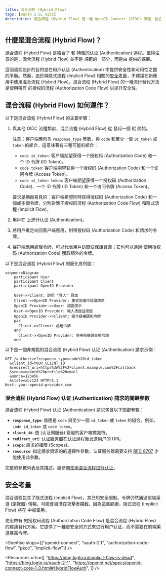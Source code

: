 ```yaml
---
title: 混合流程 (Hybrid Flow)
tags: [oauth 2.0, oidc]
description: 混合流程 (Hybrid Flow) 是一種 OpenID Connect (OIDC) 流程，結合了授权码流程 (Authorization Code Flow) 和隐式流程 (Implicit Flow)。它旨在為认证 (Authentication) 提供安全性和可用性之間的平衡。
---
```


## 什麼是混合流程 (Hybrid Flow)？

混合流程 (Hybrid Flow) 是結合了 <Ref slug="authorization-code-flow" /> 和 <Ref slug="implicit-flow" /> 特徵的认证 (Authentication) 過程。值得注意的是，混合流程 (Hybrid Flow) 並不是 <Ref slug="oauth-2.0" /> 規範的一部分，而是由 <Ref slug="openid-connect" /> 提供的擴展。

這個流程設計的目的是在用戶认证 (Authentication) 中提供安全性和可用性之間的平衡。然而，由於與隐式流程 (Implicit Flow) 相關的[安全考量](#security-considerations)，不建議在新應用中使用混合流程 (Hybrid Flow)。混合流程 (Hybrid Flow) 的一種流行替代方法是使用帶有 <Ref slug="pkce" /> 的授权码流程 (Authorization Code Flow) 以提升安全性。

## 混合流程 (Hybrid Flow) 如何運作？

以下是混合流程 (Hybrid Flow) 的主要步驟：

1. 與其他 OIDC 流程類似，混合流程 (Hybrid Flow) 從 <Ref slug="client" /> 發起一個 <Ref slug="authentication-request" /> 給 <Ref slug="openid-connect" headingId="openid-provider-op" /> 開始。

    注意：客户端應包含 `response_type` 參數，與 `code` 和至少一個 `id_token` 或 `token` 的組合，這意味著有三種可能的組合：

      - `code id_token`: 客户端期望获得一个授权码 (Authorization Code) 和一个 ID 令牌 (ID Token)。
      - `code token`: 客户端期望获得一个授权码 (Authorization Code) 和一个访问令牌 (Access Token)。
      - `code id_token token`: 客户端期望获得一个授权码 (Authorization Code)、一个 ID 令牌 (ID Token) 和一个访问令牌 (Access Token)。

    要求是顯而易見的：客户端希望同時获得授权码 (Authorization Code) 和一個或多個令牌，分別對應于授权码流程 (Authorization Code Flow) 和隐式流程 (Implicit Flow)。
2. 用戶在 <Ref slug="openid-connect" headingId="openid-provider-op" /> 上進行认证 (Authentication)。
3. <Ref slug="openid-connect" headingId="openid-provider-op" /> 將用戶重定向回客户端應用，附带授权码 (Authorization Code) 和請求的令牌。
4. 客户端應用處理令牌，可以代表用戶訪問受保護資源；它也可以通過 <Ref slug="token-request" /> 使用授权码 (Authorization Code) 獲取額外的令牌。

以下是混合流程 (Hybrid Flow) 的簡化序列圖：

```mermaid
sequenceDiagram
    participant User
    participant Client
    participant OpenID Provider

    User->>Client: 訪問 "登入" 頁面
    Client->>OpenID Provider: 重定向進行認證請求
    OpenID Provider->>User: 認證提示
    User->>OpenID Provider: 輸入憑證並認證
    OpenID Provider->>Client: 授予授權碼和令牌
    par
      Client->>Client: 處理令牌
    and
      Client->>OpenID Provider: 使用授權碼交換令牌
    end
```

以下是一個非規範的混合流程 (Hybrid Flow) 认证 (Authentication) 請求示例：

```http
GET /authorize?response_type=code%20id_token
  &client_id=YOUR_CLIENT_ID
  &redirect_uri=https%3A%2F%2Fclient.example.com%2Fcallback
  &scope=openid%20profile%20email
  &nonce=123456
  &state=abc123 HTTP/1.1
Host: your-openid-provider.com
```

### 混合流程 (Hybrid Flow) 认证 (Authentication) 請求的關鍵參數

混合流程 (Hybrid Flow) 认证 (Authentication) 請求包含以下關鍵參數：

- **`response_type`**: 值應是 `code` 與至少一個 `id_token` 或 `token` 的組合。例如，`code id_token` 或 `code token`。
- **`client_id`**: 由 <Ref slug="openid-connect" headingId="openid-provider-op" /> (认证伺服器) 簽發的客户端標識符。
- **`redirect_uri`**: 认证服务器在认证過程後发送用户的 URI。
- **`scope`**: 請求的<Ref slug="scope">權限 (Scopes)</Ref>。
- **`resource`**: 指定請求資源的<Ref slug="resource-indicator" />的選擇性參數。认证服务器需要支持 [RFC 8707](https://datatracker.ietf.org/doc/html/rfc8707) 才能使用此參數。

完整的參數列表及其描述，請參閱[使用混合流程进行认证](https://openid.net/specs/openid-connect-core-1_0.html#HybridFlowAuth)。

## 安全考量

混合流程包含了隐式流程 (Implicit Flow)，其已知安全限制。令牌仍然通過前端渠道 (瀏覽器) 傳輸，可能會被潛在攻擊者攔截。因為這些顧慮，隐式流程 (Implicit Flow) 將在 <Ref slug="oauth-2.1" /> 中被棄用。

使用帶有 <Ref slug="pkce" /> 的授权码流程 (Authorization Code Flow) 是混合流程 (Hybrid Flow) 的建議替代方案。它提供了一種更安全的方式來进行用户认证，而不需要在前端渠道暴露令牌。

<SeeAlso slugs={["openid-connect", "oauth-2.1", "authorization-code-flow", "pkce", "implicit-flow"]} />

<Resources
  urls={[
    "https://blog.logto.io/implicit-flow-is-dead",
    "https://blog.logto.io/oauth-2-1",
    "https://openid.net/specs/openid-connect-core-1_0.html#HybridFlowAuth",
  ]}
/>